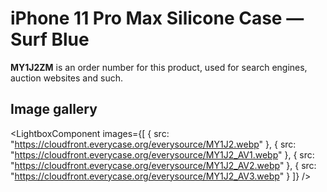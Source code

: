 
# iPhone 11 Pro Max Silicone Case — Surf Blue

<Callout type='info' emoji='👉🏻'>**MY1J2ZM** is an order number for this product, used for search engines, auction websites and such.</Callout>

## Image gallery

<LightboxComponent
    images={[
      {
        src: "https://cloudfront.everycase.org/everysource/MY1J2.webp"
      },
      {
        src: "https://cloudfront.everycase.org/everysource/MY1J2_AV1.webp"
      },
      {
        src: "https://cloudfront.everycase.org/everysource/MY1J2_AV2.webp"
      },
      {
        src: "https://cloudfront.everycase.org/everysource/MY1J2_AV3.webp"
      }
    ]}
  />

